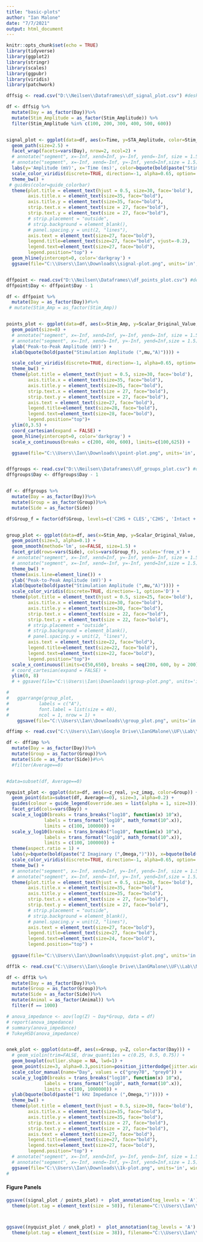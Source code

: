 ```yaml
---
title: "basic-plots"
author: "Ian Malone"
date: "7/7/2021"
output: html_document
---
```


```r
knitr::opts_chunk$set(echo = TRUE)
library(tidyverse)
library(ggplot2)
library(stringr)
library(scales)
library(ggpubr)
library(viridis)
library(patchwork)
```



```r
dffsig <- read.csv("D:\\Neilsen\\Dataframes\\df_signal_plot.csv") #desktop

df <- dffsig %>%
  mutate(Day = as_factor(Day))%>%
  mutate(Stim_Amplitude = as_factor(Stim_Amplitude)) %>%
  filter(Stim_Amplitude %in% c(100, 200, 300, 400, 500, 600))


signal_plot <- ggplot(data=df, aes(x=Time, y=STA_Amplitude, color=Stim_Amplitude)) +
  geom_path(size=2.5) + 
  facet_wrap(facets=vars(Day), nrow=2, ncol=2) +
  # annotate("segment", x=-Inf, xend=Inf, y=-Inf, yend=-Inf, size = 1.5) +
  # annotate("segment", x=-Inf, xend=-Inf, y=-Inf, yend=Inf,size = 1.5) +
  labs(y='Amplitude (mV)', x='Time (ms)', color=bquote(bold(paste("Stimulation\nAmplitude (",mu,"A)")))) +
  scale_color_viridis(discrete=TRUE, direction=-1, alpha=0.65, option='plasma') +
  theme_bw() +
 # guides(color=guide_colorbar)
  theme(plot.title = element_text(hjust = 0.5, size=30, face='bold'), 
        axis.title.x = element_text(size=35, face="bold"),
        axis.title.y = element_text(size=35, face="bold"),
        strip.text.x = element_text(size = 27, face="bold"),
        strip.text.y = element_text(size = 27, face="bold"),
        # strip.placement = "outside",
        # strip.background = element_blank(),
        # panel.spacing.y = unit(2, "lines"),
        axis.text = element_text(size=27, face="bold"),
        legend.title=element_text(size=27, face="bold", vjust=-0.2), 
        legend.text=element_text(size=27, face="bold"),
        legend.position="top") +
  geom_hline(yintercept=0, color='darkgray') + 
  ggsave(file="C:\\Users\\Ian\\Downloads\\signal-plot.png", units='in', width=12, height=10, dpi=300)



```


```r
dffpoint <- read.csv("D:\\Neilsen\\Dataframes\\df_points_plot.csv") #desktop
dffpoint$Day <- dffpoint$Day - 1

df <- dffpoint %>%
  mutate(Day = as_factor(Day))#%>%
 # mutate(Stim_Amp = as_factor(Stim_Amp))


points_plot <- ggplot(data=df, aes(x=Stim_Amp, y=Scalar_Original_Value, color=Day)) +
  geom_point(size=8) + 
  # annotate("segment", x=-Inf, xend=Inf, y=-Inf, yend=-Inf, size = 1.5) +
  # annotate("segment", x=-Inf, xend=-Inf, y=-Inf, yend=Inf,size = 1.5) +
  ylab('Peak-to-Peak Amplitude (mV)') +
  xlab(bquote(bold(paste("Stimulation Amplitude (",mu,"A)")))) +

  scale_color_viridis(discrete=TRUE, direction=-1, alpha=0.65, option='D') +
  theme_bw() +
  theme(plot.title = element_text(hjust = 0.5, size=30, face='bold'), 
        axis.title.x = element_text(size=35, face="bold"),
        axis.title.y = element_text(size=35, face="bold"),
        strip.text.x = element_text(size = 27, face="bold"),
        strip.text.y = element_text(size = 27, face="bold"),
        axis.text = element_text(size=27, face="bold"),
        legend.title=element_text(size=28, face="bold"), 
        legend.text=element_text(size=28, face="bold"),
        legend.position="top")+
  ylim(0,3.5) +
  coord_cartesian(expand = FALSE) +
  geom_hline(yintercept=0, color='darkgray') + 
  scale_x_continuous(breaks = c(200, 400, 600), limits=c(100,625)) + 

  ggsave(file="C:\\Users\\Ian\\Downloads\\point-plot.png", units='in', width=12, height=10, dpi=300)



```





```r
dffgroups <- read.csv("D:\\Neilsen\\Dataframes\\df_groups_plot.csv") #desktop
dffgroups$Day <- dffgroups$Day - 1


df <- dffgroups %>%
  mutate(Day = as_factor(Day))%>%
  mutate(Group = as_factor(Group))%>%
  mutate(Side = as_factor(Side))

df$Group_f = factor(df$Group, levels=c('C2HS + CLES','C2HS', 'Intact + CLES', 'Intact'))


group_plot <- ggplot(data=df, aes(x=Stim_Amp, y=Scalar_Original_Value, color=Day)) +
  geom_point(size=3, alpha=0.1) + 
  geom_smooth(method='lm', se=FALSE, size=1.5) +
  facet_grid(rows=vars(Side), cols=vars(Group_f), scales='free_x') +
  # annotate("segment", x=-Inf, xend=Inf, y=-Inf, yend=-Inf, size = 1.5) +
  # annotate("segment", x=-Inf, xend=-Inf, y=-Inf, yend=Inf,size = 1.5) +
  theme_bw() +
  theme(axis.line=element_line()) +
  ylab('Peak-to-Peak Amplitude (mV)') +
  xlab(bquote(bold(paste("Stimulation Amplitude (",mu,"A)")))) +
  scale_color_viridis(discrete=TRUE, direction=-1, option='D') +
  theme(plot.title = element_text(hjust = 0.5, size=25, face='bold'), 
        axis.title.x = element_text(size=30, face="bold"),
        axis.title.y = element_text(size=30, face="bold"),
        strip.text.x = element_text(size = 22, face="bold"),
        strip.text.y = element_text(size = 22, face="bold"),
        # strip.placement = "outside",
        # strip.background = element_blank(),
        # panel.spacing.y = unit(2, "lines"),
        axis.text = element_text(size=22, face="bold"),
        legend.title=element_text(size=22, face="bold"), 
        legend.text=element_text(size=22, face="bold"),
        legend.position="top")+
  scale_x_continuous(limits=c(50,650), breaks = seq(200, 600, by = 200)) + 
  # coord_cartesian(expand = FALSE) +
  ylim(0, 8)
  # + ggsave(file="C:\\Users\\Ian\\Downloads\\group-plot.png", units='in', width=12, height=10, dpi=300)

# 
#   ggarrange(group_plot, 
#           labels = c("A"),
#           font.label = list(size = 40),
#           ncol = 1, nrow = 1) +
    ggsave(file="C:\\Users\\Ian\\Downloads\\group_plot.png", units='in', width=12, height=10, dpi=300)
```




```r
dffimp <- read.csv("C:\\Users\\Ian\\Google Drive\\IanGMalone\\UF\\Lab\\Neilsen_Project_Files\\impedance_plotting.csv") #desktop

df <- dffimp %>%
  mutate(Day = as_factor(Day))%>%
  mutate(Group = as_factor(Group))%>%
  mutate(Side = as_factor(Side))#%>%
  #filter(Average==0)


#data=subset(df, Average==0)

nyquist_plot <- ggplot(data=df, aes(x=z_real, y=z_imag, color=Group)) +
  geom_point(data=subset(df, Average==0), size=3, alpha=0.2) +
  guides(colour = guide_legend(override.aes = list(alpha = 1, size=3))) +
  facet_grid(cols=vars(Day)) +
  scale_x_log10(breaks = trans_breaks("log10", function(x) 10^x),
              labels = trans_format("log10", math_format(10^.x)),
              limits = c(100, 100000)) +
  scale_y_log10(breaks = trans_breaks("log10", function(x) 10^x),
              labels = trans_format("log10", math_format(10^.x)),
              limits = c(100, 100000)) +
  theme(aspect.ratio = 1) +
  labs(y=bquote(bold(paste("Z Imaginary (",Omega,")"))), x=bquote(bold(paste("Z Real (",Omega,")")))) +
  scale_color_viridis(discrete=TRUE, direction=-1, alpha=0.65, option='turbo') +
  theme_bw() +
  # annotate("segment", x=-Inf, xend=Inf, y=-Inf, yend=-Inf, size = 1.5) +
  # annotate("segment", x=-Inf, xend=-Inf, y=-Inf, yend=Inf,size = 1.5) +
  theme(plot.title = element_text(hjust = 0.5, size=30, face='bold'),
        axis.title.x = element_text(size=35, face="bold"),
        axis.title.y = element_text(size=35, face="bold"),
        strip.text.x = element_text(size = 27, face="bold"),
        strip.text.y = element_text(size = 27, face="bold"),
        # strip.placement = "outside",
        # strip.background = element_blank(),
        # panel.spacing.y = unit(2, "lines"),
        axis.text = element_text(size=27, face="bold"),
        legend.title=element_text(size=27, face="bold"),
        legend.text=element_text(size=24, face="bold"),
        legend.position="top") +
  
  ggsave(file="C:\\Users\\Ian\\Downloads\\nyquist-plot.png", units='in', width=12, height=7.3, dpi=300)


```





```r
dff1k <- read.csv("C:\\Users\\Ian\\Google Drive\\IanGMalone\\UF\\Lab\\Neilsen_Project_Files\\total_stats_impedance.csv") #desktop

df <- dff1k %>%
  mutate(Day = as_factor(Day))%>%
  mutate(Group = as_factor(Group))%>%
  mutate(Side = as_factor(Side))%>%
  mutate(Animal = as_factor(Animal)) %>%
  filter(f == 1000)

# anova_impedance <- aov(log(Z) ~ Day*Group, data = df)
# report(anova_impedance)
# summary(anova_impedance)
# TukeyHSD(anova_impedance)


onek_plot <- ggplot(data=df, aes(x=Group, y=Z, color=factor(Day))) +
  # geom_violin(trim=FALSE, draw_quantiles = c(0.25, 0.5, 0.75)) +
  geom_boxplot(outlier.shape = NA, lwd=1) +
  geom_point(size=3, alpha=0.3,position=position_jitterdodge(jitter.width=0.1, dodge.width=0.9)) +
  scale_color_manual(name="Day", values = c("grey70", "grey0")) +
  scale_y_log10(breaks = trans_breaks("log10", function(x) 10^x),
              labels = trans_format("log10", math_format(10^.x)),
              limits = c(100, 1000000)) +
  ylab(bquote(bold(paste("1 kHz Impedance (",Omega,")")))) +
  theme_bw() +
  theme(plot.title = element_text(hjust = 0.5, size=30, face='bold'),
        axis.title.x = element_text(size=35, face="bold"),
        axis.title.y = element_text(size=35, face="bold"),
        strip.text.x = element_text(size = 27, face="bold"),
        strip.text.y = element_text(size = 27, face="bold"),
        axis.text = element_text(size=27, face="bold"),
        legend.title=element_text(size=27, face="bold"),
        legend.text=element_text(size=27, face="bold"),
        legend.position="top") +
  # annotate("segment", x=-Inf, xend=Inf, y=-Inf, yend=-Inf, size = 1.5) +
  # annotate("segment", x=-Inf, xend=-Inf, y=-Inf, yend=Inf,size = 1.5) +
  ggsave(file="C:\\Users\\Ian\\Downloads\\1k-plot.png", units='in', width=12, height=10, dpi=300)
#   

```





#### Figure Panels ####
```r

ggsave((signal_plot / points_plot) +  plot_annotation(tag_levels = 'A') &
  theme(plot.tag = element_text(size = 50)), filename="C:\\Users\\Ian\\Downloads\\methods-patch.png", width=12, height=20, dpi=300)



ggsave((nyquist_plot / onek_plot) +  plot_annotation(tag_levels = 'A') & 
  theme(plot.tag = element_text(size = 38)), filename="C:\\Users\\Ian\\Downloads\\impedance-patch.png", width=12, height=15, dpi=300)

```



